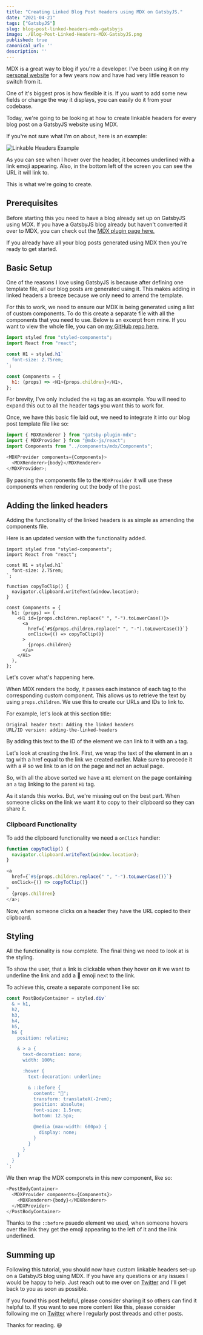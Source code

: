 ```yaml
---
title: "Creating Linked Blog Post Headers using MDX on GatsbyJS."
date: "2021-04-21"
tags: ["GatsbyJS"]
slug: blog-post-linked-headers-mdx-gatsbyjs
image: ./Blog-Post-Linked-Headers-MDX-GatsbyJS.png
published: true
canonical_url: ''
description: ''
---
```


MDX is a great way to blog if you're a developer. I've been using it on my [personal website](conermurphy.com/) for a few years now and have had very little reason to switch from it.

One of it's biggest pros is how flexible it is. If you want to add some new fields or change the way it displays, you can easily do it from your codebase.

Today, we're going to be looking at how to create linkable headers for every blog post on a GatsbyJS website using MDX.

If you're not sure what I'm on about, here is an example:

![Linkable Headers Example](./Linkable-Headers.gif)

As you can see when I hover over the header, it becomes underlined with a link emoji appearing. Also, in the bottom left of the screen you can see the URL it will link to.

This is what we're going to create.

## Prerequisites

Before starting this you need to have a blog already set up on GatsbyJS using MDX. If you have a GatsbyJS blog already but haven't converted it over to MDX, you can check out the [MDX plugin page here.](https://www.gatsbyjs.com/plugins/gatsby-plugin-mdx/)

If you already have all your blog posts generated using MDX then you're ready to get started.

## Basic Setup

One of the reasons I love using GatsbyJS is because after defining one template file, all our blog posts are generated using it. This makes adding in linked headers a breeze because we only need to amend the template.

For this to work, we need to ensure our MDX is being generated using a list of custom components. To do this create a separate file with all the components that you need to use. Below is an excerpt from mine. If you want to view the whole file, you can on [my GitHub repo here.](https://github.com/conermurphy/conermurphy.com/blob/master/src/components/mdx/Components.js)

```js
import styled from "styled-components";
import React from "react";

const H1 = styled.h1`
  font-size: 2.75rem;
`;

const Components = {
  h1: (props) => <H1>{props.children}</H1>,
};
```

For brevity, I've only included the `H1` tag as an example. You will need to expand this out to all the header tags you want this to work for.

Once, we have this basic file laid out, we need to integrate it into our blog post template file like so:

```js
import { MDXRenderer } from "gatsby-plugin-mdx";
import { MDXProvider } from "@mdx-js/react";
import Components from "../components/mdx/Components";

<MDXProvider components={Components}>
  <MDXRenderer>{body}</MDXRenderer>
</MDXProvider>;
```

By passing the components file to the `MDXProvider` it will use these components when rendering out the body of the post.

## Adding the linked headers

Adding the functionality of the linked headers is as simple as amending the components file.

Here is an updated version with the functionality added.

```js{8-10, 14-20}
import styled from "styled-components";
import React from "react";

const H1 = styled.h1`
  font-size: 2.75rem;
`;

function copyToClip() {
  navigator.clipboard.writeText(window.location);
}

const Components = {
  h1: (props) => (
    <H1 id={props.children.replace(" ", "-").toLowerCase()}>
      <a
        href={`#${props.children.replace(" ", "-").toLowerCase()}`}
        onClick={() => copyToClip()}
      >
        {props.children}
      </a>
    </H1>
  ),
};
```

Let's cover what's happening here.

When MDX renders the body, it passes each instance of each tag to the corresponding custom component. This allows us to retrieve the text by using `props.children`. We use this to create our URLs and IDs to link to.

For example, let's look at this section title:

```
Original header text: Adding the linked headers
URL/ID version: adding-the-linked-headers
```

By adding this text to the ID of the element we can link to it with an `a` tag.

Let's look at creating the link. First, we wrap the text of the element in an `a` tag with a href equal to the link we created earlier. Make sure to precede it with a # so we link to an id on the page and not an actual page.

So, with all the above sorted we have a `H1` element on the page containing an `a` tag linking to the parent `H1` tag.

As it stands this works. But, we're missing out on the best part. When someone clicks on the link we want it to copy to their clipboard so they can share it.

### Clipboard Functionality

To add the clipboard functionality we need a `onClick` handler:

```js
function copyToClip() {
  navigator.clipboard.writeText(window.location);
}

<a
  href={`#${props.children.replace(" ", "-").toLowerCase()}`}
  onClick={() => copyToClip()}
>
  {props.children}
</a>;
```

Now, when someone clicks on a header they have the URL copied to their clipboard.

## Styling

All the functionality is now complete. The final thing we need to look at is the styling.

To show the user, that a link is clickable when they hover on it we want to underline the link and add a 🔗 emoji next to the link.

To achieve this, create a separate component like so:

```js
const PostBodyContainer = styled.div`
  & > h1,
  h2,
  h3,
  h4,
  h5,
  h6 {
    position: relative;

    & > a {
      text-decoration: none;
      width: 100%;

      :hover {
        text-decoration: underline;

        & ::before {
          content: "🔗";
          transform: translateX(-2rem);
          position: absolute;
          font-size: 1.5rem;
          bottom: 12.5px;

          @media (max-width: 600px) {
            display: none;
          }
        }
      }
    }
  }
`;
```

We then wrap the MDX componets in this new component, like so:

```js
<PostBodyContainer>
  <MDXProvider components={Components}>
    <MDXRenderer>{body}</MDXRenderer>
  </MDXProvider>
</PostBodyContainer>
```

Thanks to the `::before` psuedo element we used, when someone hovers over the link they get the emoji appearing to the left of it and the link underlined.

## Summing up

Following this tutorial, you should now have custom linkable headers set-up on a GatsbyJS blog using MDX. If you have any questions or any issues I would be happy to help. Just reach out to me over on [Twitter](https://twitter.com/MrConerMurphy) and I'll get back to you as soon as possible.

If you found this post helpful, please consider sharing it so others can find it helpful to. If you want to see more content like this, please consider following me on [Twitter](https://twitter.com/MrConerMurphy) where I regularly post threads and other posts.

Thanks for reading. 😃
